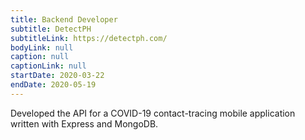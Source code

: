 ```yaml
---
title: Backend Developer
subtitle: DetectPH
subtitleLink: https://detectph.com/
bodyLink: null
caption: null
captionLink: null
startDate: 2020-03-22
endDate: 2020-05-19
---
```


Developed the API for a COVID-19 contact-tracing mobile application written with Express and MongoDB.
